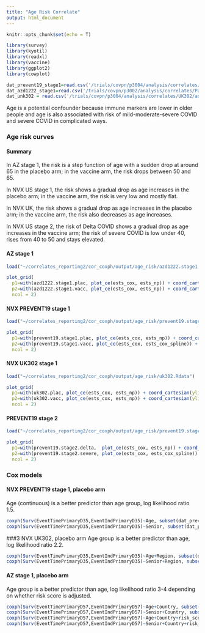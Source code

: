 ```yaml
---
title: "Age Risk Correlate"
output: html_document
---
```


```r
knitr::opts_chunk$set(echo = T)

library(survey)
library(kyotil)
library(readxl)
library(vaccine)
library(ggplot2)
library(cowplot)

dat_prevent19_stage1=read.csv('/trials/covpn/p3004/analysis/correlates/Part_A_Blinded_Phase_Data/adata/prevent19_data_processed_20240320.csv')
dat_azd1222_stage1=read.csv('/trials/covpn/p3002/analysis/correlates/Part_A_Blinded_Phase_Data/adata/azd1222_data_processed_with_riskscore.csv')
dat_unk302 = read.csv('/trials/covpn/p3004/analysis/correlates/UK302/adata/nvx_uk302_data_processed_20240320.csv')

```

Age is a potential confounder because immune markers are lower in older people and age is also associated with risk of mild-moderate-severe COVID and severe COVID in complicated ways. 


### Age risk curves

#### Summary

In AZ stage 1, the risk is a step function of age with a sudden drop at around 65 in the placebo arm; in the vaccine arm, the risk drops between 50 and 65. 

In NVX US stage 1, the risk shows a gradual drop as age increases in the placebo arm; in the vaccine arm, the risk is very low and mostly flat.

In NVX UK, the risk shows a gradual drop as age increases in the placebo arm; in the vaccine arm, the risk also decreases as age increases.

In NVX US stage 2, the risk of Delta COVID shows a gradual drop as age increases in the vaccine arm; the risk of severe COVID is low under 40, rises from 40 to 50 and stays elevated.



#### AZ stage 1

```r
load("~/correlates_reporting2/cor_coxph/output/age_risk/azd1222.stage1.Rdata")

plot_grid(
  p1=with(azd1222.stage1.plac, plot_ce(ests_cox, ests_np)) + coord_cartesian(ylim = c(0, 0.05), xlim = c(20, 95)) + ggtitle("Placebo"),
  p2=with(azd1222.stage1.vacc, plot_ce(ests_cox, ests_np)) + coord_cartesian(ylim = c(0, 0.05), xlim = c(20, 95)) + ggtitle("Vaccine"), 
  ncol = 2)

```


#### NVX PREVENT19 stage 1

```r
load("~/correlates_reporting2/cor_coxph/output/age_risk/prevent19.stage1.Rdata")

plot_grid(
  p1=with(prevent19.stage1.plac, plot_ce(ests_cox, ests_np)) + coord_cartesian(ylim = c(0, 0.05), xlim = c(20, 95)) + ggtitle("Placebo"),
  p2=with(prevent19.stage1.vacc, plot_ce(ests_cox, ests_cox_spline)) + coord_cartesian(ylim = c(0, 0.05), xlim = c(20, 95)) + ggtitle("Vaccine"), 
  ncol = 2)

```



#### NVX UK302 stage 1

```r
load("~/correlates_reporting2/cor_coxph/output/age_risk/uk302.Rdata")

plot_grid(
  p1=with(uk302.plac, plot_ce(ests_cox, ests_np)) + coord_cartesian(ylim = c(0, 0.05), xlim = c(20, 85)) + ggtitle("Placebo"),
  p2=with(uk302.vacc, plot_ce(ests_cox, ests_np)) + coord_cartesian(ylim = c(0, 0.05), xlim = c(20, 85)) + ggtitle("Vaccine"), 
  ncol = 2)

```



#### PREVENT19 stage 2

```r
load("~/correlates_reporting2/cor_coxph/output/age_risk/prevent19.stage2.Rdata")

plot_grid(
  p1=with(prevent19.stage2.delta,  plot_ce(ests_cox, ests_np)) + coord_cartesian(ylim = c(0, 0.1), xlim = c(20, 95)) + ggtitle("Delta COVID"),
  p2=with(prevent19.stage2.severe, plot_ce(ests_cox, ests_cox_spline)) + coord_cartesian(ylim = c(0, 0.05), xlim = c(20, 95)) + ggtitle("Severe COVID"), 
  ncol = 2)

```



### Cox models

#### NVX PREVENT19 stage 1, placebo arm
Age (continuous) is a better predictor than age group, log likelihood ratio 1.5.
```r
coxph(Surv(EventTimePrimaryD35,EventIndPrimaryD35)~Age, subset(dat_prevent19_stage1, ph1.D35==1 & Trt==0 & Bserostatus==0 & Country==0))
coxph(Surv(EventTimePrimaryD35,EventIndPrimaryD35)~Senior, subset(dat_prevent19_stage1, ph1.D35==1 & Trt==0 & Bserostatus==0 & Country==0))
```


###3 NVX UK302, placebo arm
Age group is a better predictor than age, log likelihood ratio 2.2.
```r
coxph(Surv(EventTimePrimaryD35,EventIndPrimaryD35)~Age+Region, subset(dat_unk302, ph1.D35==1 & Trt==0 & Bserostatus==0))
coxph(Surv(EventTimePrimaryD35,EventIndPrimaryD35)~Senior+Region, subset(dat_unk302, ph1.D35==1 & Trt==0 & Bserostatus==0))
```


#### AZ stage 1, placebo arm
Age group is a better predictor than age, log likelihood ratio 3-4 depending on whether risk score is adjusted.
```r
coxph(Surv(EventTimePrimaryD57,EventIndPrimaryD57)~Age+Country, subset(dat_azd1222_stage1, ph1.D57==1 & Trt==0 & Bserostatus==0))
coxph(Surv(EventTimePrimaryD57,EventIndPrimaryD57)~Senior+Country, subset(dat_azd1222_stage1, ph1.D57==1 & Trt==0 & Bserostatus==0))
coxph(Surv(EventTimePrimaryD57,EventIndPrimaryD57)~Age+Country+risk_score, subset(dat_azd1222_stage1, ph1.D57==1 & Trt==0 & Bserostatus==0))
coxph(Surv(EventTimePrimaryD57,EventIndPrimaryD57)~Senior+Country+risk_score, subset(dat_azd1222_stage1, ph1.D57==1 & Trt==0 & Bserostatus==0))
```

